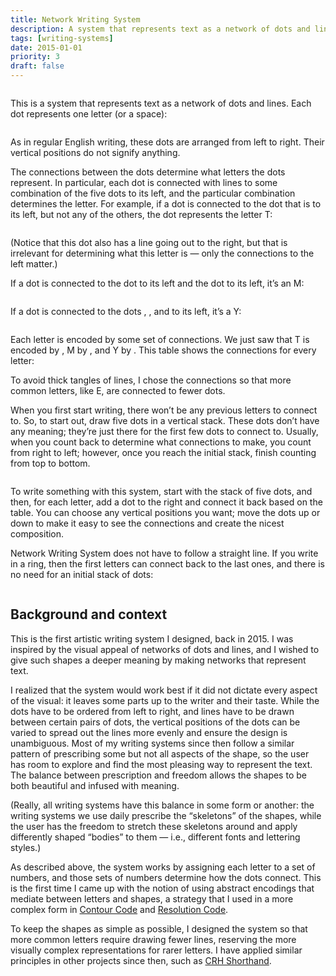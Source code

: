```yaml
---
title: Network Writing System
description: A system that represents text as a network of dots and lines
tags: [writing-systems]
date: 2015-01-01
priority: 3
draft: false
---
```


<Box factor={3} extend={true} top={2} bottom={2}>
<Img src="nws/intro.svg" uses="fpb" alt="" />
</Box>

This is a system that represents text as a network of dots and lines. Each dot represents one letter (or a space):

<Box factor={1.4}>
<Img src="nws/Sample.svg" alt="" />
</Box>

As in regular English writing, these dots are arranged from left to right. Their vertical positions do not signify anything.

The connections between the dots determine what letters the dots represent. In particular, each dot is connected with lines to some combination of the five dots to its left, and the particular combination determines the letter. For example, if a dot is connected to the dot that is <Connections nums="2"/> to its left, but not any of the others, the dot represents the letter T:

<Box factor={0.6}>
<Img src="nws/T.svg" alt="" />
</Box>

(Notice that this dot also has a line going out to the right, but that is irrelevant for determining what this letter is — only the connections to the left matter.)

If a dot is connected to the dot <Connections nums="3"/> to its left and the dot <Connections nums="5"/> to its left, it’s an M:

<Box factor={0.6}>
<Img src="nws/M.svg" alt="" />
</Box>

If a dot is connected to the dots <Connections nums="1"/>, <Connections nums="2"/>, and <Connections nums="5"/> to its left, it’s a Y:

<Box factor={0.6}>
<Img src="nws/Y.svg" alt="" />
</Box>

Each letter is encoded by some set of connections. We just saw that T is encoded by <Connections nums="2"/>, M by <Connections nums="35"/>, and Y by <Connections nums="125"/>. This table shows the connections for every letter:

<div id="encoding">
  <div class="encoding-col">
    <Pair char="A" nums="3"/>
    <Pair char="B" nums="135"/>
    <Pair char="C" nums="25"/>
    <Pair char="D" nums="23"/>
    <Pair char="E" nums="1"/>
    <Pair char="F" nums="123"/>
    <Pair char="G" nums="124"/>
    <Pair char="H" nums="14"/>
    <Pair char="I" nums="5"/>
  </div>
    <div class="encoding-col">
    <Pair char="J" nums="235"/>
    <Pair char="K" nums="234"/>
    <Pair char="L" nums="24"/>
    <Pair char="M" nums="35"/>
    <Pair char="N" nums="12"/>
    <Pair char="O" nums="4"/>
    <Pair char="P" nums="134"/>
    <Pair char="Q" nums="345"/>
    <Pair char="R" nums="15"/>
  </div>
    <div class="encoding-col">
    <Pair char="S" nums="13"/>
    <Pair char="T" nums="2"/>
    <Pair char="U" nums="34"/>
    <Pair char="V" nums="145"/>
    <Pair char="W" nums="45"/>
    <Pair char="X" nums="245"/>
    <Pair char="Y" nums="125"/>
    <Pair char="Z" nums="1234"/>
    <span id="space"><Pair char="space" nums="none"/></span>
  </div>
</div>

To avoid thick tangles of lines, I chose the connections so that more common letters, like E, are connected to fewer dots.

When you first start writing, there won’t be any previous letters to connect to. So, to start out, draw five dots in a vertical stack. These dots don’t have any meaning; they’re just there for the first few dots to connect to. Usually, when you count back to determine what connections to make, you count from right to left; however, once you reach the initial stack, finish counting from top to bottom.

<Box factor={0.8}>
<Img src="nws/Numbering.svg" alt="" />
</Box>

To write something with this system, start with the stack of five dots, and then, for each letter, add a dot to the right and connect it back based on the table. You can choose any vertical positions you want; move the dots up or down to make it easy to see the connections and create the nicest composition.

Network Writing System does not have to follow a straight line. If you write in a ring, then the first letters can connect back to the last ones, and there is no need for an initial stack of dots:

<Box factor={1.4}>
<Img src="nws/ring.svg" alt="" />
</Box>

## Background and context

This is the first artistic writing system I designed, back in 2015. I was inspired by the visual appeal of networks of dots and lines, and I wished to give such shapes a deeper meaning by making networks that represent text.

I realized that the system would work best if it did not dictate every aspect of the visual: it leaves some parts up to the writer and their taste. While the dots have to be ordered from left to right, and lines have to be drawn between certain pairs of dots, the vertical positions of the dots can be varied to spread out the lines more evenly and ensure the design is unambiguous. Most of my writing systems since then follow a similar pattern of prescribing some but not all aspects of the shape, so the user has room to explore and find the most pleasing way to represent the text. The balance between prescription and freedom allows the shapes to be both beautiful and infused with meaning.

(Really, all writing systems have this balance in some form or another: the writing systems we use daily prescribe the “skeletons” of the shapes, while the user has the freedom to stretch these skeletons around and apply differently shaped “bodies” to them — i.e., different fonts and lettering styles.)

As described above, the system works by assigning each letter to a set of numbers, and those sets of numbers determine how the dots connect. This is the first time I came up with the notion of using abstract encodings that mediate between letters and shapes, a strategy that I used in a more complex form in [Contour Code](/work/contour-code) and [Resolution Code](/work/resolution-code).

To keep the shapes as simple as possible, I designed the system so that more common letters require drawing fewer lines, reserving the more visually complex representations for rarer letters. I have applied similar principles in other projects since then, such as [CRH Shorthand](/work/shorthand).
